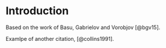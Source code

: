 # Introduction {#intro}

Based on the work of Basu, Gabrielov and Vorobjov [@bgv15].

Examlpe of another citation, [@collins1991].

